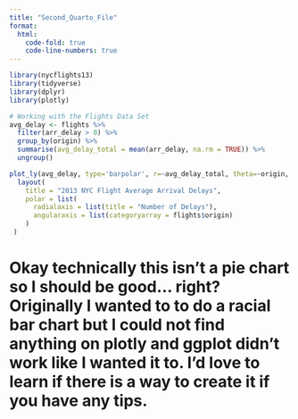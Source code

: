 ```yaml
---
title: "Second_Quarto_File"
format:
  html:
    code-fold: true
    code-line-numbers: true
---
```


```r
library(nycflights13)
library(tidyverse)
library(dplyr)
library(plotly)
```

```r
# Working with the Flights Data Set
avg_delay <- flights %>%
  filter(arr_delay > 0) %>%
  group_by(origin) %>% 
  summarise(avg_delay_total = mean(arr_delay, na.rm = TRUE)) %>% 
  ungroup()

plot_ly(avg_delay, type='barpolar', r=~avg_delay_total, theta=~origin, color=~origin) %>%  
  layout(
    title = "2013 NYC Flight Average Arrival Delays",
    polar = list(
      radialaxis = list(title = "Number of Delays"),
      angularaxis = list(categoryarray = flights$origin)
    )
 )
```

# Okay technically this isn't a pie chart so I should be good... right? Originally I wanted to to do a racial bar chart but I could not find anything on plotly and ggplot didn't work like I wanted it to. I'd love to learn if there is a way to create it if you have any tips.